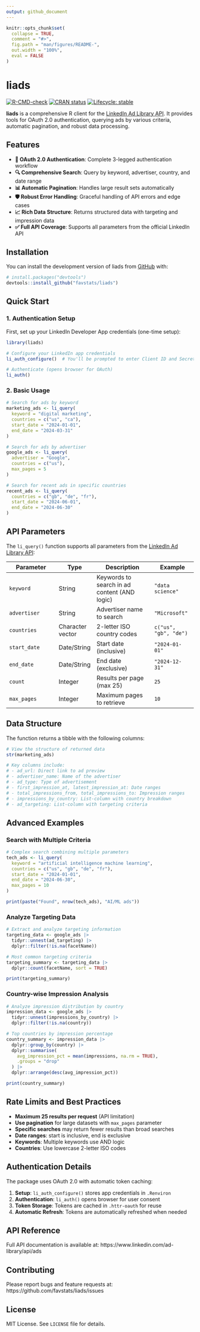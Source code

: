 ```yaml
---
output: github_document
---
```


<!-- README.md is generated from README.Rmd. Please edit that file -->

```r
knitr::opts_chunk$set(
  collapse = TRUE,
  comment = "#>",
  fig.path = "man/figures/README-",
  out.width = "100%",
  eval = FALSE
)
```

# liads

<!-- badges: start -->
[![R-CMD-check](https://github.com/favstats/liads/workflows/R-CMD-check/badge.svg)](https://github.com/favstats/liads/actions)
[![CRAN status](https://www.r-pkg.org/badges/version/liads)](https://CRAN.R-project.org/package=liads)
[![Lifecycle: stable](https://img.shields.io/badge/lifecycle-stable-brightgreen.svg)](https://lifecycle.r-lib.org/articles/stages.html#stable)
<!-- badges: end -->

**liads** is a comprehensive R client for the [LinkedIn Ad Library API](https://www.linkedin.com/ad-library/api/ads). It provides tools for OAuth 2.0 authentication, querying ads by various criteria, automatic pagination, and robust data processing.

## Features

- **🔐 OAuth 2.0 Authentication**: Complete 3-legged authentication workflow
- **🔍 Comprehensive Search**: Query by keyword, advertiser, country, and date range
- **📊 Automatic Pagination**: Handles large result sets automatically
- **🛡️ Robust Error Handling**: Graceful handling of API errors and edge cases
- **📈 Rich Data Structure**: Returns structured data with targeting and impression data
- **✅ Full API Coverage**: Supports all parameters from the official LinkedIn API

## Installation

You can install the development version of liads from [GitHub](https://github.com/favstats/liads) with:

``` r
# install.packages("devtools")
devtools::install_github("favstats/liads")
```

## Quick Start

### 1. Authentication Setup

First, set up your LinkedIn Developer App credentials (one-time setup):

```r
library(liads)

# Configure your LinkedIn app credentials
li_auth_configure()  # You'll be prompted to enter Client ID and Secret

# Authenticate (opens browser for OAuth)
li_auth()
```

### 2. Basic Usage

```r
# Search for ads by keyword
marketing_ads <- li_query(
  keyword = "digital marketing",
  countries = c("us", "ca"),
  start_date = "2024-01-01",
  end_date = "2024-03-31"
)

# Search for ads by advertiser
google_ads <- li_query(
  advertiser = "Google",
  countries = c("us"),
  max_pages = 5
)

# Search for recent ads in specific countries
recent_ads <- li_query(
  countries = c("gb", "de", "fr"),
  start_date = "2024-06-01",
  end_date = "2024-06-30"
)
```

## API Parameters

The `li_query()` function supports all parameters from the [LinkedIn Ad Library API](https://www.linkedin.com/ad-library/api/ads):

| Parameter | Type | Description | Example |
|-----------|------|-------------|---------|
| `keyword` | String | Keywords to search in ad content (AND logic) | `"data science"` |
| `advertiser` | String | Advertiser name to search | `"Microsoft"` |
| `countries` | Character vector | 2-letter ISO country codes | `c("us", "gb", "de")` |
| `start_date` | Date/String | Start date (inclusive) | `"2024-01-01"` |
| `end_date` | Date/String | End date (exclusive) | `"2024-12-31"` |
| `count` | Integer | Results per page (max 25) | `25` |
| `max_pages` | Integer | Maximum pages to retrieve | `10` |

## Data Structure

The function returns a tibble with the following columns:

```r
# View the structure of returned data
str(marketing_ads)

# Key columns include:
# - ad_url: Direct link to ad preview
# - advertiser_name: Name of the advertiser
# - ad_type: Type of advertisement
# - first_impression_at, latest_impression_at: Date ranges
# - total_impressions_from, total_impressions_to: Impression ranges
# - impressions_by_country: List-column with country breakdown
# - ad_targeting: List-column with targeting criteria
```

## Advanced Examples

### Search with Multiple Criteria

```r
# Complex search combining multiple parameters
tech_ads <- li_query(
  keyword = "artificial intelligence machine learning",
  countries = c("us", "gb", "de", "fr"),
  start_date = "2024-01-01",
  end_date = "2024-06-30",
  max_pages = 10
)

print(paste("Found", nrow(tech_ads), "AI/ML ads"))
```

### Analyze Targeting Data

```r
# Extract and analyze targeting information
targeting_data <- google_ads |>
  tidyr::unnest(ad_targeting) |>
  dplyr::filter(!is.na(facetName))

# Most common targeting criteria
targeting_summary <- targeting_data |>
  dplyr::count(facetName, sort = TRUE)

print(targeting_summary)
```

### Country-wise Impression Analysis

```r
# Analyze impression distribution by country
impression_data <- google_ads |>
  tidyr::unnest(impressions_by_country) |>
  dplyr::filter(!is.na(country))

# Top countries by impression percentage
country_summary <- impression_data |>
  dplyr::group_by(country) |>
  dplyr::summarise(
    avg_impression_pct = mean(impressions, na.rm = TRUE),
    .groups = "drop"
  ) |>
  dplyr::arrange(desc(avg_impression_pct))

print(country_summary)
```


## Rate Limits and Best Practices

- **Maximum 25 results per request** (API limitation)
- **Use pagination** for large datasets with `max_pages` parameter
- **Specific searches** may return fewer results than broad searches
- **Date ranges**: start is inclusive, end is exclusive
- **Keywords**: Multiple keywords use AND logic
- **Countries**: Use lowercase 2-letter ISO codes

## Authentication Details

The package uses OAuth 2.0 with automatic token caching:

1. **Setup**: `li_auth_configure()` stores app credentials in `.Renviron`
2. **Authentication**: `li_auth()` opens browser for user consent
3. **Token Storage**: Tokens are cached in `.httr-oauth` for reuse
4. **Automatic Refresh**: Tokens are automatically refreshed when needed

## API Reference

Full API documentation is available at: https://www.linkedin.com/ad-library/api/ads

## Contributing

Please report bugs and feature requests at: https://github.com/favstats/liads/issues

## License

MIT License. See `LICENSE` file for details.
